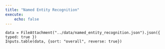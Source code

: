 ```yaml
---
title: "Named Entity Recognition"
execute:
    echo: false
---
```


```ojs
data = FileAttachment("../data/named_entity_recognition.json").json({ typed: true })
Inputs.table(data, {sort: "overall", reverse: true})
```